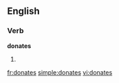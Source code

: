 ==English==

===Verb===
'''donates'''

# {{third-person singular of|[[donate]]}}

[[fr:donates]]
[[simple:donates]]
[[vi:donates]]